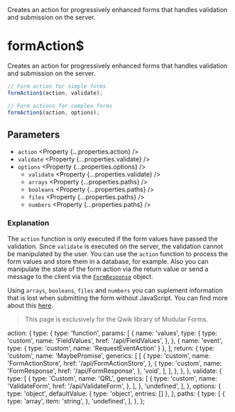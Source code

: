 
<Title>formAction$</Title>
<Description>
  Creates an action for progressively enhanced forms that handles validation and
  submission on the server.
</Description>

# formAction$

<Qwik block>

Creates an action for progressively enhanced forms that handles validation and submission on the server.

```ts
// Form action for simple forms
formAction$(action, validate);

// Form actions for complex forms
formAction$(action, options);
```

## Parameters

- `action` <Property {...properties.action} />
- `validate` <Property {...properties.validate} />
- `options` <Property {...properties.options} />
  - `validate` <Property {...properties.validate} />
  - `arrays` <Property {...properties.paths} />
  - `booleans` <Property {...properties.paths} />
  - `files` <Property {...properties.paths} />
  - `numbers` <Property {...properties.paths} />

### Explanation

The `action` function is only executed if the form values have passed the validation. Since `validate` is executed on the server, the validation cannot be manipulated by the user. You can use the `action` function to process the form values and store them in a database, for example. Also you can manipulate the state of the form action via the return value or send a message to the client via the <A href="/api/FormResponse">`FormResponse`</A> object.

Using `arrays`, `booleans`, `files` and `numbers` you can suplement information that is lost when submitting the form without JavaScript. You can find more about this <A href="/guides/enhanced-forms">here</A>.

</Qwik>

<Solid block>

> This page is exclusively for the Qwik library of Modular Forms.

</Solid>

  action: {
    type: {
      type: 'function',
      params: [
        {
          name: 'values',
          type: {
            type: 'custom',
            name: 'FieldValues',
            href: '/api/FieldValues',
          },
        },
        { name: 'event', type: { type: 'custom', name: 'RequestEventAction' } },
      ],
      return: {
        type: 'custom',
        name: 'MaybePromise',
        generics: [
          [
            {
              type: 'custom',
              name: 'FormActionStore',
              href: '/api/FormActionStore',
            },
            {
              type: 'custom',
              name: 'FormResponse',
              href: '/api/FormResponse',
            },
            'void',
          ],
        ],
      },
    },
  },
  validate: {
    type: [
      {
        type: 'Custom',
        name: 'QRL',
        generics: [
          {
            type: 'custom',
            name: 'ValidateForm',
            href: '/api/ValidateForm',
          },
        ],
      },
      'undefined',
    ],
  },
  options: {
    type: 'object',
    defaultValue: { type: 'object', entries: [] },
  },
  paths: {
    type: [
      {
        type: 'array',
        item: 'string',
      },
      'undefined',
    ],
  },
};
